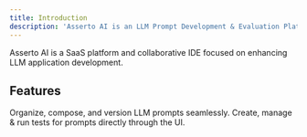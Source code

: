 ```yaml
---
title: Introduction
description: 'Asserto AI is an LLM Prompt Development & Evaluation Platform'
---
```


Asserto AI is a SaaS platform and collaborative IDE focused on enhancing LLM application development.


## Features

<CardGroup cols={2}>
  <Card
    title="Prompt Management"
    icon="pen-to-square"
  >
    Organize, compose, and version LLM prompts seamlessly.
  </Card>
  <Card
    title="Testing and Evaluation"
    icon="image"
  >
    Create, manage & run tests for prompts directly through the UI.
  </Card>
</CardGroup>
